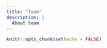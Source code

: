 ```yaml
---
title: "Team"
description: |
  About team
---
```


```r
knitr::opts_chunk$set(echo = FALSE)
```
